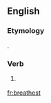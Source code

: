 ==English==

===Etymology===
{{suffix|breathe|est|lang=en}}.

===Verb===
{{head|en}}

# {{context|archaic|lang=en}} {{en-archaic second-person singular of|breathe|lang=en}}

[[fr:breathest]]